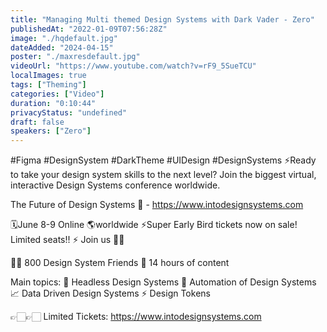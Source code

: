 ```yaml
---
title: "Managing Multi themed Design Systems with Dark Vader - Zero"
publishedAt: "2022-01-09T07:56:28Z"
image: "./hqdefault.jpg"
dateAdded: "2024-04-15"
poster: "./maxresdefault.jpg"
videoUrl: "https://www.youtube.com/watch?v=rF9_5SueTCU"
localImages: true
tags: ["Theming"]
categories: ["Video"]
duration: "0:10:44"
privacyStatus: "undefined"
draft: false
speakers: ["Zero"]
---
```

#Figma #DesignSystem #DarkTheme #UIDesign #DesignSystems
⚡️Ready to take your design system skills to the next level? 
Join the biggest virtual, interactive Design Systems conference worldwide.

The Future of Design Systems 🚀 - https://www.intodesignsystems.com

🗓️June 8-9 Online 🌎worldwide
⚡️Super Early Bird tickets now on sale! Limited seats!! ⚡️
Join us 🙌🏻

👋🏻 800 Design System Friends
🎨 14 hours of content

Main topics:
🎨 Headless Design Systems
🤖 Automation of Design Systems
📈 Data Driven Design Systems
⚡️ Design Tokens

👉🏻👉🏻 Limited Tickets: https://www.intodesignsystems.com
